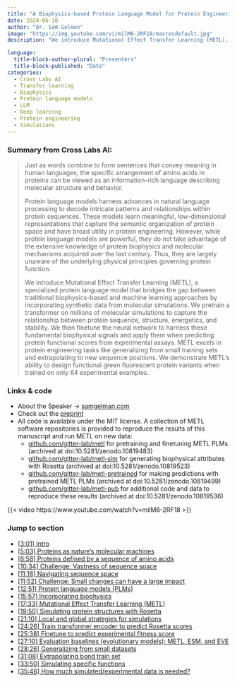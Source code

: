 ```yaml
---
title: "A Biophysics-based Protein Language Model for Protein Engineering"
date: 2024-06-18
author: "Dr. Sam Gelman"
image: "https://img.youtube.com/vi/milM6-2RF18/maxresdefault.jpg"
description: "We introduce Mutational Effect Transfer Learning (METL), a specialized protein language model that bridges the gap between traditional biophysics-based and machine learning approaches by incorporating synthetic data from molecular simulations."

language: 
  title-block-author-plural: "Presenters"
  title-block-published: "Date"
categories:
  - Cross Labs AI
  - Transfer learning
  - Biophysics
  - Protein language models
  - LLM
  - Deep learning
  - Protein engineering
  - Simulations
---
```

### Summary from Cross Labs AI:
> Just as words combine to form sentences that convey meaning in human languages, the specific arrangement of amino acids in proteins can be viewed as an information-rich language describing molecular structure and behavior. 
> 
> Protein language models harness advances in natural language processing to decode intricate patterns and relationships within protein sequences. These models learn meaningful, low-dimensional representations that capture the semantic organization of protein space and have broad utility in protein engineering. However, while protein language models are powerful, they do not take advantage of the extensive knowledge of protein biophysics and molecular mechanisms acquired over the last century. Thus, they are largely unaware of the underlying physical principles governing protein function.
> 
> We introduce Mutational Effect Transfer Learning (METL), a specialized protein language model that bridges the gap between traditional biophysics-based and machine learning approaches by incorporating synthetic data from molecular simulations. We pretrain a transformer on millions of molecular simulations to capture the relationship between protein sequence, structure, energetics, and stability. We then finetune the neural network to harness these fundamental biophysical signals and apply them when predicting protein functional scores from experimental assays. METL excels in protein engineering tasks like generalizing from small training sets and extrapolating to new sequence positions. We demonstrate METL's ability to design functional green fluorescent protein variants when trained on only 64 experimental examples.

### Links & code
- About the Speaker → [samgelman.com](https://samgelman.com)
- Check out the [preprint](https://www.biorxiv.org/content/10.1101/2024.03.15.585128v1) 
- All code is available under the MIT license. A collection of METL software repositories is provided to reproduce the results of this manuscript and run METL on new data:
  - [github.com/gitter-lab/metl](https://github.com/gitter-lab/metl) for pretraining and finetuning METL PLMs (archived at doi:10.5281/zenodo.10819483)
  - [github.com/gitter-lab/metl-sim](https://github.com/gitter-lab/metl-sim) for generating biophysical attributes with Rosetta (archived at doi:10.5281/zenodo.10819523)
  - [github.com/gitter-lab/metl-pretrained](https://github.com/gitter-lab/metl-pretrained) for making predictions with pretrained METL PLMs (archived at doi:10.5281/zenodo.10819499)
  - [github.com/gitter-lab/metl-pub](https://github.com/gitter-lab/metl-pub) for additional code and data to reproduce these results (archived at doi:10.5281/zenodo.10819536)

{{< video https://www.youtube.com/watch?v=milM6-2RF18 >}}

### Jump to section
- <a href="https://www.youtube.com/watch?v=milM6-2RF18&t=181s" target="_blank">[3:01] Intro</a>
- <a href="https://www.youtube.com/watch?v=milM6-2RF18&t=307s" target="_blank">[5:03] Proteins as nature's molecular machines</a>
- <a href="https://www.youtube.com/watch?v=milM6-2RF18&t=360s" target="_blank">[6:58] Proteins defined by a sequence of amino acids</a>
- <a href="https://www.youtube.com/watch?v=milM6-2RF18&t=634s" target="_blank">[10:34] Challenge: Vastness of sequence space</a>
- <a href="https://www.youtube.com/watch?v=milM6-2RF18&t=678s" target="_blank">[11:18] Navigating sequence space</a>
- <a href="https://www.youtube.com/watch?v=milM6-2RF18&t=712s" target="_blank">[11:52] Challenge: Small changes can have a large impact</a>
- <a href="https://www.youtube.com/watch?v=milM6-2RF18&t=771s" target="_blank">[12:51] Protein language models (PLMs)</a>
- <a href="https://www.youtube.com/watch?v=milM6-2RF18&t=957s" target="_blank">[15:57] Incorporating biophysics</a>
- <a href="https://www.youtube.com/watch?v=milM6-2RF18&t=1053s" target="_blank">[17:33] Mutational Effect Transfer Learning (METL)</a>
- <a href="https://www.youtube.com/watch?v=milM6-2RF18&t=1190s" target="_blank">[19:50] Simulating protein structures with Rosetta</a>
- <a href="https://www.youtube.com/watch?v=milM6-2RF18&t=1270s" target="_blank">[21:10] Local and global strategies for simulations</a>
- <a href="https://www.youtube.com/watch?v=milM6-2RF18&t=1466s" target="_blank">[24:26] Train transformer encoder to predict Rosetta scores</a>
- <a href="https://www.youtube.com/watch?v=milM6-2RF18&t=1538s" target="_blank">[25:38] Finetune to predict experimental fitness score</a>
- <a href="https://www.youtube.com/watch?v=milM6-2RF18&t=1630s" target="_blank">[27:10] Evaluation baselines (evolutionary models): METL, ESM, and EVE</a>
- <a href="https://www.youtube.com/watch?v=milM6-2RF18&t=1706s" target="_blank">[28:26] Generalizing from small datasets</a>
- <a href="https://www.youtube.com/watch?v=milM6-2RF18&t=1868s" target="_blank">[31:08] Extrapolating bond train set</a>
- <a href="https://www.youtube.com/watch?v=milM6-2RF18&t=2030s" target="_blank">[33:50] Simulating specific functions</a>
- <a href="https://www.youtube.com/watch?v=milM6-2RF18&t=2146s" target="_blank">[35:46] How much simulated/experimental data is needed?</a>

